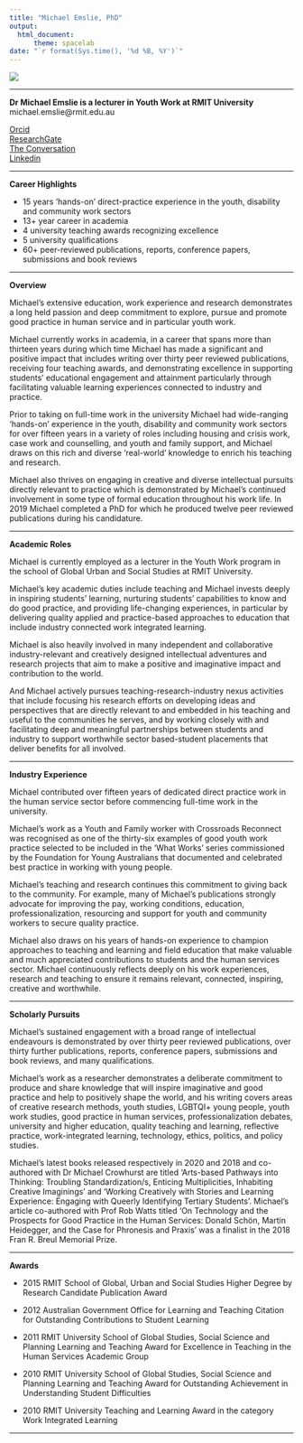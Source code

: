 ```yaml
---
title: "Michael Emslie, PhD"
output: 
  html_document:
      theme: spacelab
date: "`r format(Sys.time(), '%d %B, %Y')`"      
---
```


![](https://raw.githubusercontent.com/michael-emslie/michael-emslie.github.io/master/Screenshot%20(12).png)

---

**Dr Michael Emslie is a lecturer in Youth Work at RMIT University** <br>
michael.emslie@rmit.edu.au <br>

[Orcid](https://orcid.org/0000-0002-0554-0183) <br>
[ResearchGate](https://www.researchgate.net/profile/Michael_Emslie) <br>
[The Conversation](https://theconversation.com/profiles/michael-emslie-122939) <br>
[Linkedin](https://au.linkedin.com/in/michael-emslie-16863621) <br>

---

**Career Highlights**

* 15 years 'hands-on' direct-practice experience in the youth, disability and community work sectors
* 13+ year career in academia
* 4 university teaching awards recognizing excellence
* 5 university qualifications
* 60+ peer-reviewed publications, reports, conference papers, submissions and book reviews

---

**Overview**

Michael's extensive education, work experience and research demonstrates a long held passion and deep commitment to explore, pursue and promote good practice in human service and in particular youth work. <br>

Michael currently works in academia, in a career that spans more than thirteen years during which time Michael has made a significant and positive impact that includes writing over thirty peer reviewed publications, receiving four teaching awards, and demonstrating excellence in supporting students' educational engagement and attainment particularly through facilitating valuable learning experiences connected to industry and practice. <br>

Prior to taking on full-time work in the university Michael had wide-ranging 'hands-on' experience in the youth, disability and community work sectors for over fifteen years in a variety of roles including housing and crisis work, case work and counselling, and youth and family support, and Michael draws on this rich and diverse 'real-world' knowledge to enrich his teaching and research. <br>

Michael also thrives on engaging in creative and diverse intellectual pursuits directly relevant to practice which is demonstrated by Michael's continued involvement in some type of formal education throughout his work life. In 2019 Michael completed a PhD for which he produced twelve peer reviewed publications during his candidature. <br>

---

**Academic Roles**

Michael is currently employed as a lecturer in the Youth Work program in the school of Global Urban and Social Studies at RMIT University. <br>

Michael's key academic duties include teaching and Michael invests deeply in inspiring students' learning, nurturing students' capabilities to know and do good practice, and providing life-changing experiences, in particular by delivering quality applied and practice-based approaches to education that include industry connected work integrated learning. <br>

Michael is also heavily involved in many independent and collaborative industry-relevant and creatively designed intellectual adventures and research projects that aim to make a positive and imaginative impact and contribution to the world. <br>

And Michael actively pursues teaching-research-industry nexus activities that include focusing his research efforts on developing ideas and perspectives that are directly relevant to and embedded in his teaching and useful to the communities he serves, and by working closely with and facilitating deep and meaningful partnerships between students and industry to support worthwhile sector based-student placements that deliver benefits for all involved. <br>

---

**Industry Experience**

Michael contributed over fifteen years of dedicated direct practice work in the human service sector before commencing full-time work in the university. <br>

Michael's work as a Youth and Family worker with Crossroads Reconnect was recognised as one of the thirty-six examples of good youth work practice selected to be included in the 'What Works' series commissioned by the Foundation for Young Australians that documented and celebrated best practice in working with young people. <br>

Michael's teaching and research continues this commitment to giving back to the community. For example, many of Michael's publications strongly advocate for improving the pay, working conditions, education, professionalization, resourcing and support for youth and community workers to secure quality practice. <br>

Michael also draws on his years of hands-on experience to champion approaches to teaching and learning and field education that make valuable and much appreciated contributions to students and the human services sector. Michael continuously reflects deeply on his work experiences, research and teaching to ensure it remains relevant, connected, inspiring, creative and worthwhile. <br>

---

**Scholarly Pursuits**

Michael's sustained engagement with a broad range of intellectual endeavours is demonstrated by over thirty peer reviewed publications, over thirty further publications, reports, conference papers, submissions and book reviews, and many qualifications. <br>

Michael's work as a researcher demonstrates a deliberate commitment to produce and share knowledge that will inspire imaginative and good practice and help to positively shape the world, and his writing covers areas of creative research methods, youth studies, LGBTQI+ young people, youth work studies, good practice in human services, professionalization debates, university and higher education, quality teaching and learning, reflective practice, work-integrated learning, technology, ethics, politics, and policy studies. <br>

Michael's latest books released respectively in 2020 and 2018 and co-authored with Dr Michael Crowhurst are titled 'Arts-based Pathways into Thinking: Troubling Standardization/s, Enticing Multiplicities, Inhabiting Creative Imaginings' and 'Working Creatively with Stories and Learning Experience: Engaging with Queerly Identifying Tertiary Students'. Michael's article co-authored with Prof Rob Watts titled 'On Technology and the Prospects for Good Practice in the Human Services: Donald Schön, Martin Heidegger, and the Case for Phronesis and Praxis' was a finalist in the 2018 Fran R. Breul Memorial Prize. <br>

---

**Awards**

* 2015 RMIT School of Global, Urban and Social Studies Higher Degree by Research Candidate Publication Award <br>

* 2012 Australian Government Office for Learning and Teaching Citation for Outstanding Contributions to Student Learning <br>

* 2011 RMIT University School of Global Studies, Social Science and Planning Learning and Teaching Award for Excellence in Teaching in the Human Services Academic Group <br>

* 2010 RMIT University School of Global Studies, Social Science and Planning Learning and Teaching Award for Outstanding Achievement in Understanding Student Difficulties <br>

* 2010 RMIT University Teaching and Learning Award in the category Work Integrated Learning <br>

---
